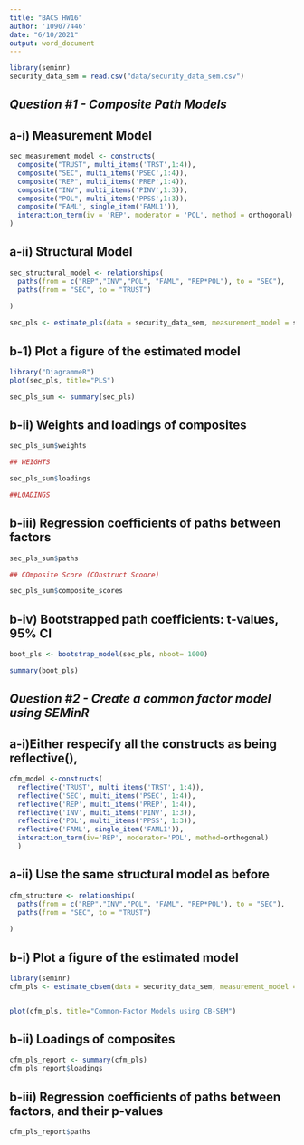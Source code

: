 ```yaml
---
title: "BACS HW16"
author: '109077446'
date: "6/10/2021"
output: word_document
---
```


```r
library(seminr)
security_data_sem = read.csv("data/security_data_sem.csv")
```

##        *Question #1 - Composite Path Models*

##            a-i) Measurement Model

```r
sec_measurement_model <- constructs(
  composite("TRUST", multi_items('TRST',1:4)),
  composite("SEC", multi_items('PSEC',1:4)),
  composite("REP", multi_items('PREP',1:4)),
  composite("INV", multi_items('PINV',1:3)),
  composite("POL", multi_items('PPSS',1:3)),
  composite("FAML", single_item('FAML1')),
  interaction_term(iv = 'REP', moderator = 'POL', method = orthogonal)
)
```

##            a-ii) Structural Model

```r
sec_structural_model <- relationships(
  paths(from = c("REP","INV","POL", "FAML", "REP*POL"), to = "SEC"),
  paths(from = "SEC", to = "TRUST")
  
)

sec_pls <- estimate_pls(data = security_data_sem, measurement_model = sec_measurement_model, structural_model = sec_structural_model)

```

##            b-1) Plot a figure of the estimated model

```r

library("DiagrammeR")
plot(sec_pls, title="PLS")
```

```r
sec_pls_sum <- summary(sec_pls)
```


##            b-ii) Weights and loadings of composites

```r
sec_pls_sum$weights

## WEIGHTS
```

```r
sec_pls_sum$loadings

##LOADINGS
```


##            b-iii) Regression coefficients of paths between factors

```r
sec_pls_sum$paths
```
```r
## COmposite Score (COnstruct Scoore)

sec_pls_sum$composite_scores
```


##            b-iv) Bootstrapped path coefficients: t-values, 95% CI

```r
boot_pls <- bootstrap_model(sec_pls, nboot= 1000)

summary(boot_pls)
```


##            *Question #2 - Create a common factor model using SEMinR*

##                a-i)Either respecify all the constructs as being reflective(),

```r
cfm_model <-constructs( 
  reflective('TRUST', multi_items('TRST', 1:4)),
  reflective('SEC', multi_items('PSEC', 1:4)),
  reflective('REP', multi_items('PREP', 1:4)),
  reflective('INV', multi_items('PINV', 1:3)),
  reflective('POL', multi_items('PPSS', 1:3)),
  reflective('FAML', single_item('FAML1')),
  interaction_term(iv='REP', moderator='POL', method=orthogonal) 
  )
```

##                a-ii) Use the same structural model as before

```r
cfm_structure <- relationships(
  paths(from = c("REP","INV","POL", "FAML", "REP*POL"), to = "SEC"),
  paths(from = "SEC", to = "TRUST")
  
)
```


##                b-i) Plot a figure of the estimated model

```r
library(seminr)
cfm_pls <- estimate_cbsem(data = security_data_sem, measurement_model = cfm_model, structural_model = cfm_structure)


plot(cfm_pls, title="Common-Factor Models using CB-SEM")
```

##              b-ii) Loadings of composites

```r
cfm_pls_report <- summary(cfm_pls)
cfm_pls_report$loadings

```
##                b-iii) Regression coefficients of paths between factors, and their p-values

```r
cfm_pls_report$paths
```
